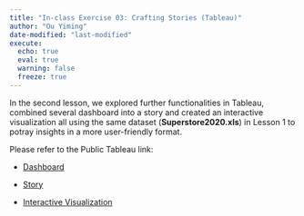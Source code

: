 ```yaml
---
title: "In-class Exercise 03: Crafting Stories (Tableau)"
author: "Ou Yiming"
date-modified: "last-modified"
execute:
  echo: true
  eval: true
  warning: false
  freeze: true
---
```


In the second lesson, we explored further functionalities in Tableau, combined several dashboard into a story and created an interactive visualization all using the same dataset (**Superstore2020.xls**) in Lesson 1 to potray insights in a more user-friendly format.

Please refer to the Public Tableau link:

-   <a href="https://public.tableau.com/views/In-class_Ex02_17377894914220/Dashboard1?:language=en-US&:sid=&:redirect=auth&:display_count=n&:origin=viz_share_link" target="_blank">Dashboard </a>

-   <a href="https://public.tableau.com/views/In-class_Ex02_17377894914220/Dashboard1?:language=en-US&:sid=&:redirect=auth&:display_count=n&:origin=viz_share_link" target="_blank">Story</a>

-   <a href="https://public.tableau.com/views/In-class_Ex02_17377894914220/Dashboard1?:language=en-US&:sid=&:redirect=auth&:display_count=n&:origin=viz_share_link" target="_blank">Interactive Visualization</a>
